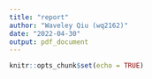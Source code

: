 ```yaml
---
title: "report"
author: "Waveley Qiu (wq2162)"
date: "2022-04-30"
output: pdf_document
---
```


```r
knitr::opts_chunk$set(echo = TRUE)
```
